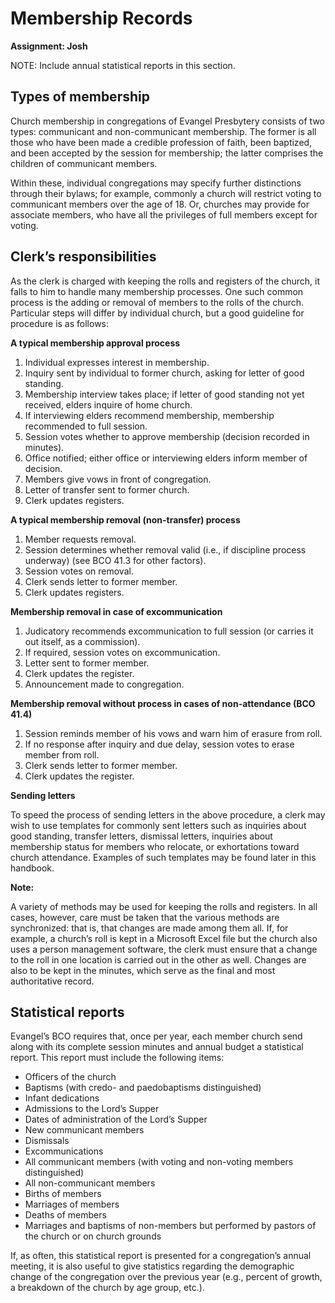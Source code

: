 # Membership Records

**Assignment: Josh**

NOTE: Include annual statistical reports in this section.

## Types of membership 

Church membership in congregations of Evangel Presbytery consists of two types: communicant and non-communicant membership. The former is all those who have been made a credible profession of faith, been baptized, and been accepted by the session for membership; the latter comprises the children of communicant members. 

Within these, individual congregations may specify further distinctions through their bylaws; for example, commonly a church will restrict voting to communicant members over the age of 18. Or, churches may provide for associate members, who have all the privileges of full members except for voting.

## Clerk's responsibilities

As the clerk is charged with keeping the rolls and registers of the church, it falls to him to handle many membership processes. One such common process is the adding or removal of members to the rolls of the church. Particular steps will differ by individual church, but a good guideline for procedure is as follows:

**A typical membership approval process**
<ol> 
  <li> Individual expresses interest in membership.
  <li> Inquiry sent by individual to former church, asking for letter of good standing.
  <li> Membership interview takes place; if letter of good standing not yet received, elders inquire of home church.
  <li> If interviewing elders recommend membership, membership recommended to full session.
  <li> Session votes whether to approve membership (decision recorded in minutes).
  <li> Office notified; either office or interviewing elders inform member of decision.
  <li> Members give vows in front of congregation.
  <li> Letter of transfer sent to former church.
  <li> Clerk updates registers.
    </ol>


**A typical membership removal (non-transfer) process** 
<ol>
  <li> Member requests removal.
  <li> Session determines whether removal valid (i.e., if discipline process underway) (see BCO 41.3 for other factors).
  <li> Session votes on removal.
  <li> Clerk sends letter to former member.
  <li> Clerk updates registers.
    </ol>
    
**Membership removal in case of excommunication**

<ol>
  <li> Judicatory recommends excommunication to full session (or carries it out itself, as a commission).
  <li> If required, session votes on excommunication.
  <li> Letter sent to former member. 
  <li>Clerk updates the register.
  <li> Announcement made to congregation.
</ol>

**Membership removal without process in cases of non-attendance (BCO 41.4)**

<ol>
  <li>Session reminds member of his vows and warn him of erasure from roll.
  <li> If no response after inquiry and due delay, session votes to erase member from roll.
  <li> Clerk sends letter to former member.
  <li> Clerk updates the register.  
    </ol>

**Sending letters**

To speed the process of sending letters in the above procedure, a clerk may wish to use templates for commonly sent letters such as inquiries about good standing, transfer letters, dismissal letters, inquiries about membership status for members who relocate, or exhortations toward church attendance. Examples of such templates may be found later in this handbook.

**Note:**

A variety of methods may be used for keeping the rolls and registers. In all cases, however, care must be taken that the various methods are synchronized: that is, that changes are made among them all. If, for example, a church's roll is kept in a Microsoft Excel file but the church also uses a person management software, the clerk must ensure that a change to the roll in one location is carried out in the other as well. Changes are also to be kept in the minutes, which serve as the final and most authoritative record. 

## Statistical reports

Evangel's BCO requires that, once per year, each member church send along with its complete session minutes and annual budget a statistical report. This report must include the following items:
<ul>
  <li>Officers of the church
  <li> Baptisms (with credo- and paedobaptisms distinguished)
  <li> Infant dedications
  <li> Admissions to the Lord's Supper
  <li> Dates of administration of the Lord's Supper
  <li> New communicant members
  <li> Dismissals
  <li> Excommunications
  <li> All communicant members (with voting and non-voting members distinguished)
  <li> All non-communicant members
  <li> Births of members
  <li> Marriages of members
  <li> Deaths of members
  <li> Marriages and baptisms of non-members but performed by pastors of the church or on church grounds
</ul>

If, as often, this statistical report is presented for a congregation's annual meeting, it is also useful to give statistics regarding the demographic change of the congregation over the previous year (e.g., percent of growth, a breakdown of the church by age group, etc.).


